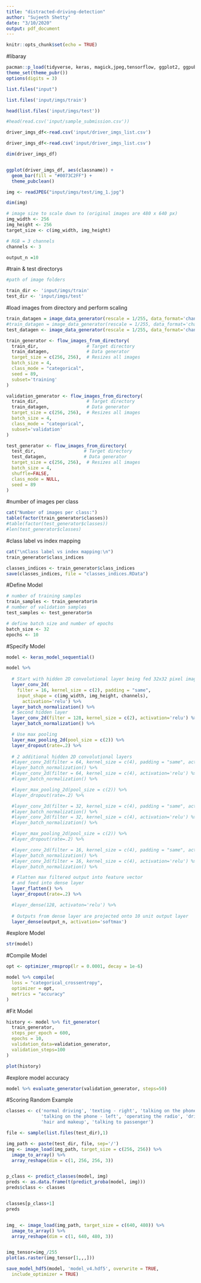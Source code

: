 ---
title: "distracted-driving-detection"
author: "Sujeeth Shetty"
date: "3/10/2020"
output: pdf_document
---

```{r setup, include=FALSE}
knitr::opts_chunk$set(echo = TRUE)
```

#libaray
```{r library}
pacman::p_load(tidyverse, keras, magick,jpeg,tensorflow, ggplot2, ggpubr)
theme_set(theme_pubr())
options(digits = 3)

```


```{r }
list.files("input")

list.files('input/imgs/train')

head(list.files('input/imgs/test'))

#head(read.csv('input/sample_submission.csv'))

driver_imgs_df<-read.csv('input/driver_imgs_list.csv')
```

```{r}
driver_imgs_df<-read.csv('input/driver_imgs_list.csv')

dim(driver_imgs_df)


ggplot(driver_imgs_df, aes(classname)) +
  geom_bar(fill = "#0073C2FF") +
  theme_pubclean()
```


```{r }
img <- readJPEG("input/imgs/test/img_1.jpg") 

dim(img)

# image size to scale down to (original images are 480 x 640 px)
img_width <- 256
img_height <- 256
target_size <- c(img_width, img_height)

# RGB = 3 channels
channels <- 3

output_n =10

```

#train & test directorys

```{r}
#path of image folders

train_dir <- 'input/imgs/train'
test_dir <- 'input/imgs/test'
```

#load images from directory and perform scaling
```{r}

train_datagen = image_data_generator(rescale = 1/255, data_format='channels_last', validation_split=.2)
#train_datagen = image_data_generator(rescale = 1/255, data_format='channels_last')
test_datagen <- image_data_generator(rescale = 1/255, data_format='channels_last')
```


```{r}
train_generator <- flow_images_from_directory(
  train_dir,                  # Target directory  
  train_datagen,              # Data generator
  target_size = c(256, 256),  # Resizes all images
  batch_size = 4,
  class_mode = "categorical",
  seed = 89,
  subset='training'
)

validation_generator <- flow_images_from_directory(
  train_dir,                  # Target directory  
  train_datagen,              # Data generator
  target_size = c(256, 256),  # Resizes all images
  batch_size = 4,
  class_mode = "categorical",       
  subset='validation'
)

test_generator <- flow_images_from_directory(
  test_dir,                  # Target directory  
  test_datagen,              # Data generator
  target_size = c(256, 256),  # Resizes all images
  batch_size = 4,
  shuffle=FALSE,
  class_mode = NULL,
  seed = 89
)


```


#number of images per class
```{r}
cat("Number of images per class:")
table(factor(train_generator$classes))
#table(factor(test_generator$classes))
#len(test_generator$classes)
```

#class label vs index mapping
```{r}
cat("\nClass label vs index mapping:\n")
train_generator$class_indices
```

```{r}
classes_indices <- train_generator$class_indices
save(classes_indices, file = "classes_indices.RData")
```

#Define Model
```{r}
# number of training samples
train_samples <- train_generator$n
# number of validation samples
test_samples <- test_generator$n

# define batch size and number of epochs
batch_size <- 32
epochs <- 10
```


#Specify Model
```{r}
model <- keras_model_sequential()

model %>%
  
  # Start with hidden 2D convolutional layer being fed 32x32 pixel images
  layer_conv_2d(
    filter = 16, kernel_size = c(2), padding = "same", 
    input_shape = c(img_width, img_height, channels),
      activation='relu') %>%
  layer_batch_normalization() %>%
  # Second hidden layer
  layer_conv_2d(filter = 128, kernel_size = c(2), activation='relu') %>%
  layer_batch_normalization() %>%    

  # Use max pooling
  layer_max_pooling_2d(pool_size = c(2)) %>%
  layer_dropout(rate=.2) %>%
      
  # 2 additional hidden 2D convolutional layers
  #layer_conv_2d(filter = 64, kernel_size = c(4), padding = "same", activation='relu') %>%
  #layer_batch_normalization() %>%
  #layer_conv_2d(filter = 64, kernel_size = c(4), activation='relu') %>%
  #layer_batch_normalization() %>%

  #layer_max_pooling_2d(pool_size = c(2)) %>%
  #layer_dropout(rate=.2) %>%

  #layer_conv_2d(filter = 32, kernel_size = c(4), padding = "same", activation='relu') %>%
  #layer_batch_normalization() %>%
  #layer_conv_2d(filter = 32, kernel_size = c(4), activation='relu') %>%
  #layer_batch_normalization() %>%

  #layer_max_pooling_2d(pool_size = c(2)) %>%
  #layer_dropout(rate=.2) %>%

  #layer_conv_2d(filter = 16, kernel_size = c(4), padding = "same", activation='relu') %>%
  #layer_batch_normalization() %>%
  #layer_conv_2d(filter = 16, kernel_size = c(4), activation='relu') %>%
  #layer_batch_normalization() %>%

  # Flatten max filtered output into feature vector 
  # and feed into dense layer
  layer_flatten() %>%
  layer_dropout(rate=.2) %>%

  #layer_dense(128, activaton='relu') %>% 
  
  # Outputs from dense layer are projected onto 10 unit output layer
  layer_dense(output_n, activation='softmax')
```

#explore Model
```{r}
str(model)

```

#Compile Model
```{r}
opt <- optimizer_rmsprop(lr = 0.0001, decay = 1e-6)

model %>% compile(
  loss = "categorical_crossentropy",
  optimizer = opt,
  metrics = "accuracy"
)
```

#Fit Model
```{r}
history <- model %>% fit_generator(
  train_generator,
  steps_per_epoch = 600,
  epochs = 10,
  validation_data=validation_generator,
  validation_steps=100
)

plot(history)
```

#explore model accuracy
```{r}
model %>% evaluate_generator(validation_generator, steps=50)

```


#Scoring Random Example
```{r}
classes <- c('normal driving', 'texting - right', 'talking on the phone - right', 'texting - left',
             'talking on the phone - left', 'operating the radio', 'drinking', 'reaching behind',
             'hair and makeup', 'talking to passenger')

file <- sample(list.files(test_dir),1)

img_path <- paste(test_dir, file, sep='/')         
img <- image_load(img_path, target_size = c(256, 256)) %>%           
  image_to_array() %>%                                               
  array_reshape(dim = c(1, 256, 256, 3)) 


p_class <- predict_classes(model, img)
preds <- as.data.frame(t(predict_proba(model, img)))
preds$class <- classes


classes[p_class+1]
preds


img_ <- image_load(img_path, target_size = c(640, 480)) %>%           
  image_to_array() %>%                                               
  array_reshape(dim = c(1, 640, 480, 3)) 


img_tensor=img_/255
plot(as.raster(img_tensor[1,,,]))
```

```{r}
save_model_hdf5(model, 'model_v4.hdf5', overwrite = TRUE,
  include_optimizer = TRUE)
```

